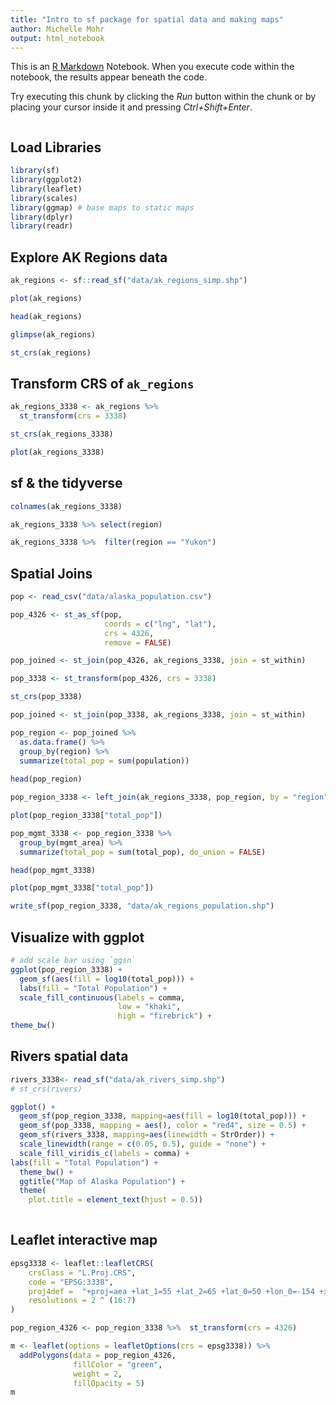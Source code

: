 ```yaml
---
title: "Intro to sf package for spatial data and making maps"
author: Michelle Mohr
output: html_notebook
---
```


This is an [R Markdown](http://rmarkdown.rstudio.com) Notebook. When you execute code within the notebook, the results appear beneath the code. 

Try executing this chunk by clicking the *Run* button within the chunk or by placing your cursor inside it and pressing *Ctrl+Shift+Enter*. 

```r

```


## Load Libraries

```r
library(sf)
library(ggplot2)
library(leaflet)
library(scales)
library(ggmap) # base maps to static maps
library(dplyr)
library(readr)

```

## Explore AK Regions data

```r
ak_regions <- sf::read_sf("data/ak_regions_simp.shp")

```

```r
plot(ak_regions)
```
```r
head(ak_regions)
```

```r
glimpse(ak_regions)
```

```r
st_crs(ak_regions)
```

## Transform CRS of `ak_regions`

```r
ak_regions_3338 <- ak_regions %>% 
  st_transform(crs = 3338)

st_crs(ak_regions_3338)
```

```r
plot(ak_regions_3338)
```

## sf & the tidyverse

```r
colnames(ak_regions_3338)
```

```r
ak_regions_3338 %>% select(region)
```
```r
ak_regions_3338 %>%  filter(region == "Yukon")
```

## Spatial Joins

```r
pop <- read_csv("data/alaska_population.csv")

```

```r
pop_4326 <- st_as_sf(pop,
                     coords = c("lng", "lat"), 
                     crs = 4326,
                     remove = FALSE)
```

```r
pop_joined <- st_join(pop_4326, ak_regions_3338, join = st_within)
```

```r
pop_3338 <- st_transform(pop_4326, crs = 3338)

st_crs(pop_3338)
```

```r
pop_joined <- st_join(pop_3338, ak_regions_3338, join = st_within)
```



```r
pop_region <- pop_joined %>% 
  as.data.frame() %>% 
  group_by(region) %>% 
  summarize(total_pop = sum(population))
  
head(pop_region)
```


```r
pop_region_3338 <- left_join(ak_regions_3338, pop_region, by = "region")
```

```r
plot(pop_region_3338["total_pop"])
```

```r
pop_mgmt_3338 <- pop_region_3338 %>% 
  group_by(mgmt_area) %>% 
  summarize(total_pop = sum(total_pop), do_union = FALSE)

head(pop_mgmt_3338)
```
```r
plot(pop_mgmt_3338["total_pop"])
```

```r
write_sf(pop_region_3338, "data/ak_regions_population.shp")
```

## Visualize with ggplot

```r
# add scale bar using `ggsn`
ggplot(pop_region_3338) + 
  geom_sf(aes(fill = log10(total_pop))) +
  labs(fill = "Total Population") +
  scale_fill_continuous(labels = comma, 
                        low = "khaki",
                        high = "firebrick") +
theme_bw()
```

## Rivers spatial data

```r

rivers_3338<- read_sf("data/ak_rivers_simp.shp")
# st_crs(rivers)
```

```r
ggplot() +
  geom_sf(pop_region_3338, mapping=aes(fill = log10(total_pop))) + 
  geom_sf(pop_3338, mapping = aes(), color = "red4", size = 0.5) + 
  geom_sf(rivers_3338, mapping=aes(linewidth = StrOrder)) +
  scale_linewidth(range = c(0.05, 0.5), guide = "none") +
  scale_fill_viridis_c(labels = comma) +
labs(fill = "Total Population") +
  theme_bw() +
  ggtitle("Map of Alaska Population") +
  theme(
    plot.title = element_text(hjust = 0.5))
  

```

## Leaflet interactive map

```r
epsg3338 <- leaflet::leafletCRS(
    crsClass = "L.Proj.CRS",
    code = "EPSG:3338",
    proj4def =  "+proj=aea +lat_1=55 +lat_2=65 +lat_0=50 +lon_0=-154 +x_0=0 +y_0=0 +ellps=GRS80 +towgs84=0,0,0,0,0,0,0 +units=m +no_defs",
    resolutions = 2 ^ (16:7)
)
```


```r
pop_region_4326 <- pop_region_3338 %>%  st_transform(crs = 4326)
```

```r
m <- leaflet(options = leafletOptions(crs = epsg3338)) %>% 
  addPolygons(data = pop_region_4326,
              fillColor = "green",
              weight = 2,
              fillOpacity = 5)
m
```



